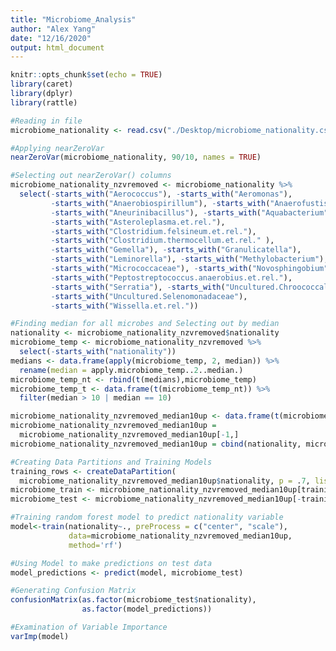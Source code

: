 ```yaml
---
title: "Microbiome_Analysis"
author: "Alex Yang"
date: "12/16/2020"
output: html_document
---
```


```r
knitr::opts_chunk$set(echo = TRUE)
library(caret)
library(dplyr)
library(rattle)
```

```r
#Reading in file
microbiome_nationality <- read.csv("./Desktop/microbiome_nationality.csv")

#Applying nearZeroVar
nearZeroVar(microbiome_nationality, 90/10, names = TRUE)

#Selecting out nearZeroVar() columns
microbiome_nationality_nzvremoved <- microbiome_nationality %>%
  select(-starts_with("Aerococcus"), -starts_with("Aeromonas"),
         -starts_with("Anaerobiospirillum"), -starts_with("Anaerofustis"),
         -starts_with("Aneurinibacillus"), -starts_with("Aquabacterium"),
         -starts_with("Asteroleplasma.et.rel."), 
         -starts_with("Clostridium.felsineum.et.rel."),
         -starts_with("Clostridium.thermocellum.et.rel." ),
         -starts_with("Gemella"), -starts_with("Granulicatella"), 
         -starts_with("Leminorella"), -starts_with("Methylobacterium"),
         -starts_with("Micrococcaceae"), -starts_with("Novosphingobium"),
         -starts_with("Peptostreptococcus.anaerobius.et.rel."),
         -starts_with("Serratia"), -starts_with("Uncultured.Chroococcales"),
         -starts_with("Uncultured.Selenomonadaceae"), 
         -starts_with("Wissella.et.rel."))

#Finding median for all microbes and Selecting out by median
nationality <- microbiome_nationality_nzvremoved$nationality
microbiome_temp <- microbiome_nationality_nzvremoved %>%
  select(-starts_with("nationality"))
medians <- data.frame(apply(microbiome_temp, 2, median)) %>%
  rename(median = apply.microbiome_temp..2..median.)
microbiome_temp_nt <- rbind(t(medians),microbiome_temp)
microbiome_temp_t <- data.frame(t(microbiome_temp_nt)) %>%
  filter(median > 10 | median == 10)

microbiome_nationality_nzvremoved_median10up <- data.frame(t(microbiome_temp_t)) 
microbiome_nationality_nzvremoved_median10up = 
  microbiome_nationality_nzvremoved_median10up[-1,]
microbiome_nationality_nzvremoved_median10up = cbind(nationality, microbiome_nationality_nzvremoved_median10up)

#Creating Data Partitions and Training Models 
training_rows <- createDataPartition(
  microbiome_nationality_nzvremoved_median10up$nationality, p = .7, list = FALSE)
microbiome_train <- microbiome_nationality_nzvremoved_median10up[training_rows,]
microbiome_test <- microbiome_nationality_nzvremoved_median10up[-training_rows,]

#Training random forest model to predict nationality variable 
model<-train(nationality~., preProcess = c("center", "scale"),
             data=microbiome_nationality_nzvremoved_median10up, 
             method='rf')

#Using Model to make predictions on test data
model_predictions <- predict(model, microbiome_test)

#Generating Confusion Matrix
confusionMatrix(as.factor(microbiome_test$nationality), 
                as.factor(model_predictions))

#Examination of Variable Importance 
varImp(model)
```

